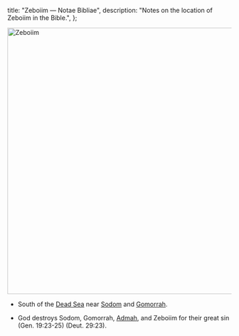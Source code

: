   title: "Zeboiim — Notae Bibliae",
  description: "Notes on the location of Zeboiim in the Bible.",
};

<Initial text="Zeboiim" />

<Image
  className="sepia rounded"
  src="/places/zeboiim.jpg"
  alt="Zeboiim"
  width="600"
  height="600"
/>

- South of the [Dead Sea](/places/old-testament/genesis/dead-sea) near [Sodom](/places/old-testament/genesis/sodom) and [Gomorrah](/places/old-testament/genesis/gomorrah).

- God destroys Sodom, Gomorrah, [Admah](/places/old-testament/genesis/admah), and Zeboiim for their great sin (Gen. 19:23-25) (Deut. 29:23).
